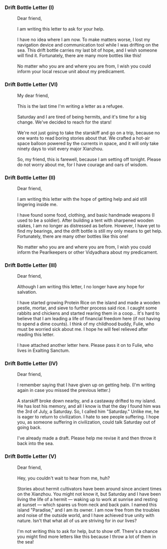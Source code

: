 ===Drift Bottle Letter (I)===
:Dear friend,
:<br />I am writing this letter to ask for your help.
:<br />I have no idea where I am now. To make matters worse, I lost my navigation device and communication tool while I was drifting on the sea. This drift bottle carries my last bit of hope, and I wish someone will find it. Fortunately, there are many more bottles like this!
:<br />No matter who you are and where you are from, I wish you could inform your local rescue unit about my predicament.

===Drift Bottle Letter (VI)===
:My dear friend,
:<br />This is the last time I'm writing a letter as a refugee.
:<br />Saturday and I are tired of being hermits, and it's time for a big change. We've decided to reach for the stars!
:<br />We're not just going to take the starskiff and go on a trip, because no one wants to read boring stories about that. We crafted a hot-air space balloon powered by the currents in space, and it will only take ninety days to visit every major Xianzhou.
:<br />So, my friend, this is farewell, because I am setting off tonight. Please do not worry about me, for I have courage and oars of wisdom.

===Drift Bottle Letter (II)===
:Dear friend,
:<br />I am writing this letter with the hope of getting help and aid still lingering inside me.
:<br />I have found some food, clothing, and basic handmade weapons (I used to be a soldier). After building a tent with sharpened wooden stakes, I am no longer as distressed as before. However, I have yet to find my bearings, and the drift bottle is still my only means to get help. Fortunately, there are many other bottles like this one!
:<br />No matter who you are and where you are from, I wish you could inform the Pearlkeepers or other Vidyadhara about my predicament.

===Drift Bottle Letter (III)===
:Dear friend,
:<br />Although I am writing this letter, I no longer have any hope for salvation.
:<br />I have started growing Protein Rice on the island and made a wooden pestle, mortar, and sieve to further process said rice. I caught some rabbits and chickens and started rearing them in a coop... It's hard to believe that I am leading a life of financial freedom here (if not having to spend a dime counts). I think of my childhood buddy, Fulie, who must be worried sick about me. I hope he will feel relieved after reading this letter.
:<br />I have attached another letter here. Please pass it on to Fulie, who lives in Exalting Sanctum.

===Drift Bottle Letter (IV)===
:Dear friend,
:<br />I remember saying that I have given up on getting help. (I'm writing again in case you missed the previous letter.)
:<br />A starskiff broke down nearby, and a castaway drifted to my island. He has lost his memory, and all I know is that the day I found him was the 3rd of July, a Saturday. So, I called him "Saturday." Unlike me, he is eager to return to civilization. I hate to see people suffering. I hope you, as someone suffering in civilization, could talk Saturday out of going back.
:<br />I've already made a draft. Please help me revise it and then throw it back into the sea.

===Drift Bottle Letter (V)===
:Dear friend,
:<br />Hey, you couldn't wait to hear from me, huh?
:<br />Stories about hermit cultivators have been around since ancient times on the Xianzhou. You might not know it, but Saturday and I have been living the life of a hermit &mdash; waking up to work at sunrise and resting at sunset &mdash; which spares us from neck and back pain. I named this island "Paradise," and I am its owner. I am now free from the troubles and noise of the outside world, and I have achieved true unity with nature. Isn't that what all of us are striving for in our lives?
:<br />I'm not writing this to ask for help, but to show off. There's a chance you might find more letters like this because I throw a lot of them in the sea!
